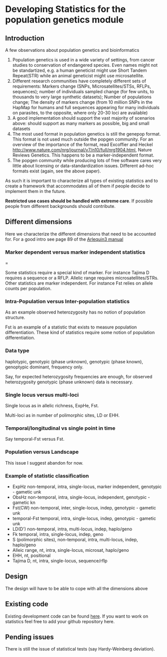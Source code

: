 =Developing Statistics for the population genetics module=

==Introduction==

A few observations about population genetics and bioinformatics

#Population genetics is used in a wide variety of settings, from cancer studies to conservation of endangered species. Even names might not be standartized, e.g. a human geneticist might use Short Tandem Repeat(STR) while an animal geneticist might use microsatellite.
#Different research communities have completely different sets of requirements: Markers change (SNPs, Microsatellites/STSs, RFLPs, sequences); number of individuals sampled change (for few units, to thousands to very large synthetic datasets); Number of populations change; The density of markers change (from 10 million SNPs in the HapMap for humans and full sequences appearing for many individuals on parasites, to the opposite, where only 20-30 loci are available)
#A good implementation should support the vast majority of scenarios above: should support as many markers as possible, big and small datasets
#The most used format in population genetics is still the genepop format. This format is not used much outside the popgen community. For an overview of the importance of the format, read Excoffier and Heckel [[Computer programs for population genetics data analysis: a survival guide|http://www.nature.com/nrg/journal/v7/n10/full/nrg1904.html]], Nature Reviews Genetics. This happens to be a marker-independent format.
#The popgen community while producing lots of free software cares very little about licensing or data-standardization issues. Different ad-hoc formats exist (again, see the above paper).

As such it is important to characterize all types of existing statistics and to create a framework that accommodates all of them if people decide to implement them in the future.

'''Restricted use cases should be handled with extreme care'''. If possible people from different backgrounds should contribute.

==Different dimensions==

Here we characterize the different dimensions that need to be accounted for. For a good intro see page 89 of the [http://cmpg.unibe.ch/software/arlequin3/arlequin31.pdf Arlequin3 manual]

===Marker dependent versus marker independent statistics====

Some statistics require a special kind of marker. For instance Tajima D requires a sequence or a RFLP. Allelic range requires microsatellites/STRs.
Other statistics are marker independent. For instance Fst relies on allele counts per population.

===Intra-Population versus Inter-population statistics===

As an example observed heterozygosity has no notion of population structure.

Fst is an example of a statistic that exists to measure population differentiation. These kind of statistics require some notion of population differentiation.


===Data type===

haplotypic, genotypic (phase unknown), genotypic (phase known), genoptypic dominant, frequency only.

Say, for expected heterozygosity frequencies are enough, for observed heterozygosity genotypic (phase unknown) data is necessary.

===Single locus versus multi-loci===

Single locus as in allelic richness, ExpHe, Fst.

Multi-loci as in number of polimorphic sites, LD or EHH.

===Temporal/longitudinal vs single point in time===

Say temporal-Fst versus Fst.

===Population versus Landscape===

This issue I suggest abandon for now.

===Example of statistic classification===

*ExpHz non-temporal, intra, single-locus, marker independent, genotypic - gametic unk
*ObsHz non-temporal, intra, single-locus, independent, genotypic - gametic kn
*Fst(CW) non-temporal, inter, single-locus, indep, genotypic - gametic unk
*temporal-Fst temporal, intra, single-locus, indep, genotypic - gametic unk
*LD(D') non-temporal, intra, multi-locus, indep, haplo/geno
*Fk temporal, intra, single-locus, indep, geno
*S (polimorphic sites), non-temporal, intra, multi-locus, indep, haplo/geno
*Alleic range, nt, intra, single-locus, microsat, haplo/geno
*EHH, nt, positional
*Tajima D, nt, intra, single-locus, sequence/rflp

==Design==
The design will have to be able to cope with all the dimensions above

==Existing code==

Existing development code can be found [http://github.com/tiagoantao/biopython-popgen-test/tree/stats here].
If you want to work on statistics feel free to add your github repository here.

==Pending issues==

There is still the issue of statistical tests (say Hardy-Weinberg deviation).